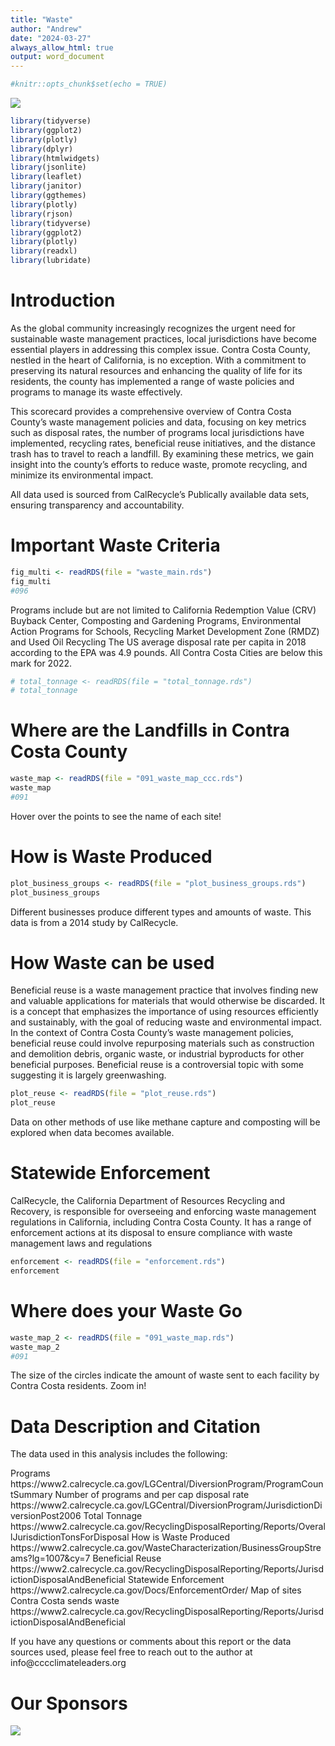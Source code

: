 ```yaml
---
title: "Waste"
author: "Andrew"
date: "2024-03-27"
always_allow_html: true
output: word_document
---
```


```r
#knitr::opts_chunk$set(echo = TRUE)
```
<img src="image.jpeg">
```r

library(tidyverse)
library(ggplot2)
library(plotly)
library(dplyr)
library(htmlwidgets)
library(jsonlite)
library(leaflet)
library(janitor)
library(ggthemes)
library(plotly)
library(rjson)
library(tidyverse)
library(ggplot2)
library(plotly)
library(readxl)
library(lubridate)
```

# **Introduction**
As the global community increasingly recognizes the urgent need for sustainable waste management practices, local jurisdictions have become essential players in addressing this complex issue. Contra Costa County, nestled in the heart of California, is no exception. With a commitment to preserving its natural resources and enhancing the quality of life for its residents, the county has implemented a range of waste policies and programs to manage its waste effectively.

This scorecard provides a comprehensive overview of Contra Costa County's waste management policies and data, focusing on key metrics such as disposal rates, the number of programs local jurisdictions have implemented, recycling rates, beneficial reuse initiatives, and the distance trash has to travel to reach a landfill. By examining these metrics, we gain insight into the county's efforts to reduce waste, promote recycling, and minimize its environmental impact.
    
All data used is sourced from CalRecycle's Publically available data sets, ensuring transparency and accountability. 

# **Important Waste Criteria**

```r
fig_multi <- readRDS(file = "waste_main.rds")
fig_multi
#096
```

Programs include but are not limited to California Redemption Value (CRV) Buyback Center, Composting and Gardening Programs, Environmental Action Programs for Schools, Recycling Market Development Zone (RMDZ) and Used Oil Recycling
The US average disposal rate per capita in 2018 according to the EPA was 4.9 pounds. All Contra Costa Cities are below this mark for 2022.




```r
# total_tonnage <- readRDS(file = "total_tonnage.rds")
# total_tonnage

```


# **Where are the Landfills in Contra Costa County**
```r
waste_map <- readRDS(file = "091_waste_map_ccc.rds")
waste_map
#091
```
Hover over the points to see the name of each site!

# **How is Waste Produced**

```r
plot_business_groups <- readRDS(file = "plot_business_groups.rds")
plot_business_groups
```
Different businesses produce different types and amounts of waste. This data is from a 2014 study by CalRecycle.

# **How Waste can be used**

Beneficial reuse is a waste management practice that involves finding new and valuable applications for materials that would otherwise be discarded. It is a concept that emphasizes the importance of using resources efficiently and sustainably, with the goal of reducing waste and environmental impact. In the context of Contra Costa County's waste management policies, beneficial reuse could involve repurposing materials such as construction and demolition debris, organic waste, or industrial byproducts for other beneficial purposes. Beneficial reuse is a controversial topic with some suggesting it is largely greenwashing.

```r
plot_reuse <- readRDS(file = "plot_reuse.rds")
plot_reuse
```

Data on other methods of use like methane capture and composting will be explored when data becomes available.

# **Statewide Enforcement**

CalRecycle, the California Department of Resources Recycling and Recovery, is responsible for overseeing and enforcing waste management regulations in California, including Contra Costa County. It has a range of enforcement actions at its disposal to ensure compliance with waste management laws and regulations
```r
enforcement <- readRDS(file = "enforcement.rds")
enforcement
```

# **Where does your Waste Go**
```r
waste_map_2 <- readRDS(file = "091_waste_map.rds")
waste_map_2
#091
```
The size of the circles indicate the amount of waste sent to each facility by Contra Costa residents. Zoom in!

# **Data Description and Citation**

The data used in this analysis includes the following:

Programs
https://www2.calrecycle.ca.gov/LGCentral/DiversionProgram/ProgramCountSummary
Number of programs and per cap disposal rate
https://www2.calrecycle.ca.gov/LGCentral/DiversionProgram/JurisdictionDiversionPost2006
Total Tonnage
https://www2.calrecycle.ca.gov/RecyclingDisposalReporting/Reports/OverallJurisdictionTonsForDisposal
How is Waste Produced
https://www2.calrecycle.ca.gov/WasteCharacterization/BusinessGroupStreams?lg=1007&cy=7
Beneficial Reuse
https://www2.calrecycle.ca.gov/RecyclingDisposalReporting/Reports/JurisdictionDisposalAndBeneficial
Statewide Enforcement
https://www2.calrecycle.ca.gov/Docs/EnforcementOrder/
Map of sites Contra Costa sends waste
https://www2.calrecycle.ca.gov/RecyclingDisposalReporting/Reports/JurisdictionDisposalAndBeneficial

If you have any questions or comments about this report or the data sources used, please feel free to reach out to the author at info@cccclimateleaders.org


# **Our Sponsors**
<img src="sponsors.png">
